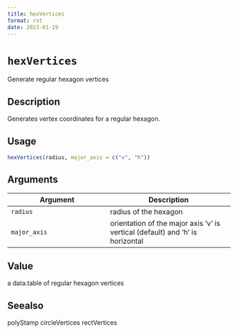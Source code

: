 ```yaml
--- 
title: hexVertices 
format: rst 
date: 2023-01-19 
--- 
```

# `hexVertices`

Generate regular hexagon vertices


## Description

Generates vertex coordinates for a regular hexagon.


## Usage

```r
hexVertices(radius, major_axis = c("v", "h"))
```


## Arguments

Argument      |Description
------------- |----------------
`radius`     |     radius of the hexagon
`major_axis`     |     orientation of the major axis 'v' is vertical (default) and 'h' is horizontal


## Value

a data.table of regular hexagon vertices


## Seealso

polyStamp circleVertices rectVertices


